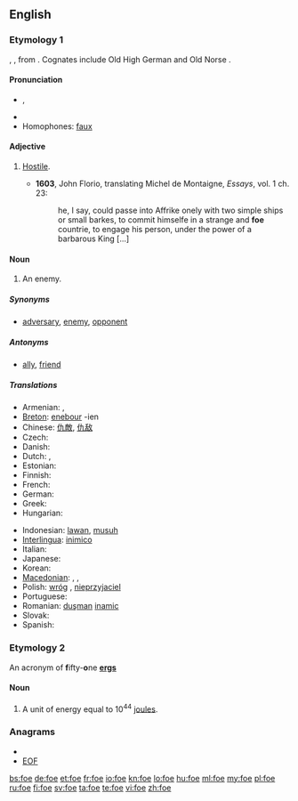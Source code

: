 {{also|FoE|FOE}}
==English==

===Etymology 1===
{{etyl|ang}} {{term|fah|fāh}}, {{term|gefa|ġefā}}, from {{proto|Germanic|faiho-}}. Cognates include Old High German {{term|fehan}} and Old Norse {{term|feikn}}.

====Pronunciation====
* {{IPA|/fəʊ/}}, {{audio|en-us-foe.ogg|Audio (US)}}
* {{rhymes|əʊ}}
* Homophones: [[faux]]

====Adjective====
{{en-adj}}

# {{obsolete}} [[hostile|Hostile]].
#* '''1603''', John Florio, translating Michel de Montaigne, ''Essays'', vol. 1 ch. 23:
#*: he, I say, could passe into Affrike onely with two simple ships or small barkes, to commit himselfe in a strange and '''foe''' countrie, to engage his person, under the power of a barbarous King [...]

====Noun====
{{en-noun}}

# An enemy.

=====Synonyms=====
* {{sense|enemy}} [[adversary]], [[enemy]], [[opponent]]

=====Antonyms=====
* {{sense|enemy}} [[ally]], [[friend]]

=====Translations=====
{{trans-top|enemy}}
* Armenian: {{t-|hy|ոսոխ|tr=osox}},  {{t-|hy|թշնամի|tr=t’šnami}}
* [[Breton]]: [[enebour]] {{m}} -ien {{p}}
* Chinese: [[仇敵]], [[仇敌]]
* Czech: {{t-|cs|nepřítel|m}}
* Danish: {{t-|da|fjende|c}}
* Dutch: {{t+|nl|vijand|m}}, {{t+|nl|tegenstander|m}}
* Estonian: {{t|et|vaenlane}}
* Finnish: {{t-|fi|vihollinen}}
* French: {{t+|fr|ennemi|m}}
* German: {{t+|de|Feind|m}}
* Greek: {{t+|el|εχθρός|m}}
* Hungarian: {{t+|hu|ellenség}}
{{trans-mid}}
* Indonesian: [[lawan]], [[musuh]]
* [[Interlingua]]: [[inimico]]
* Italian: {{t+|it|nemico|m}}
* Japanese: {{t+|ja|敵}}
* Korean: {{t+|ko|적|sc=Hang}}
* [[Macedonian]]: {{t-|mk|душман|m|tr=dúšman}},  {{t|mk|непријател|tr=nepríjatel}},  {{t|mk|непријател|m|tr=nepríjatel}}
* Polish: [[wróg]] {{m}}, [[nieprzyjaciel]] {{m}}
* Portuguese: {{t+|pt|inimigo|m}}
* Romanian: [[duşman]] {{m}} [[inamic]] {{m}}
* Slovak: {{t-|sk|nepriateľ|m}}
* Spanish: {{t+|es|enemigo|m}}
{{trans-bottom}}

===Etymology 2===
An acronym of '''f'''ifty-'''o'''ne '''[[erg]]s'''

====Noun====
{{en-noun}}

# A unit of energy equal to 10<sup>44</sup> [[joule]]s.

===Anagrams===
* {{alphagram|efo}}
* [[EOF#English|EOF]]

[[bs:foe]]
[[de:foe]]
[[et:foe]]
[[fr:foe]]
[[io:foe]]
[[kn:foe]]
[[lo:foe]]
[[hu:foe]]
[[ml:foe]]
[[my:foe]]
[[pl:foe]]
[[ru:foe]]
[[fi:foe]]
[[sv:foe]]
[[ta:foe]]
[[te:foe]]
[[vi:foe]]
[[zh:foe]]